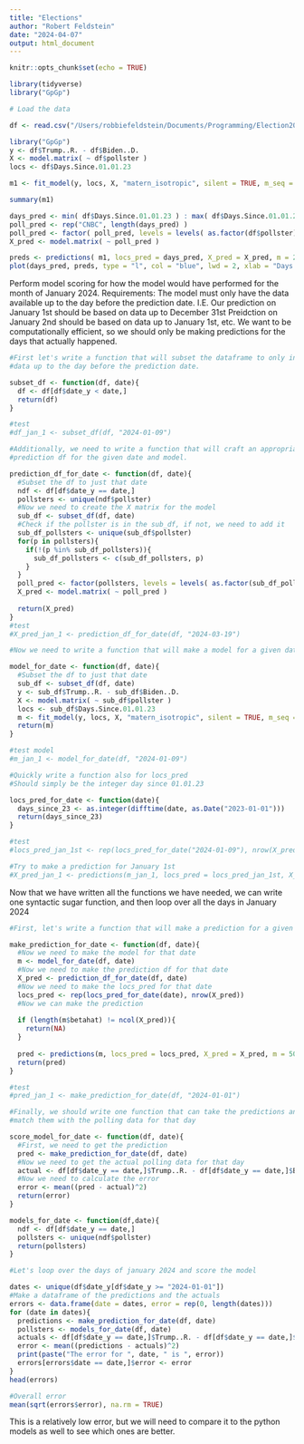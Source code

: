 ```yaml
---
title: "Elections"
author: "Robert Feldstein"
date: "2024-04-07"
output: html_document
---
```


```r
knitr::opts_chunk$set(echo = TRUE)
```

```r
library(tidyverse)
library("GpGp")
```

```r
# Load the data

df <- read.csv("/Users/robbiefeldstein/Documents/Programming/Election2024/RFolder/merged.csv")

library("GpGp")
y <- df$Trump..R. - df$Biden..D.
X <- model.matrix( ~ df$pollster )
locs <- df$Days.Since.01.01.23

m1 <- fit_model(y, locs, X, "matern_isotropic", silent = TRUE, m_seq = 50)

summary(m1)

days_pred <- min( df$Days.Since.01.01.23 ) : max( df$Days.Since.01.01.23 ) 
poll_pred <- rep("CNBC", length(days_pred) )
poll_pred <- factor( poll_pred, levels = levels( as.factor(df$pollster) ) )
X_pred <- model.matrix( ~ poll_pred )

preds <- predictions( m1, locs_pred = days_pred, X_pred = X_pred, m = 200 )
plot(days_pred, preds, type = "l", col = "blue", lwd = 2, xlab = "Days since 01.01.23", ylab = "Trump - Biden" )
```

Perform model scoring for how the model would have performed for the month
of January 2024.
Requirements: The model must only have the data available up to the day before 
the prediction date.
I.E. Our prediction on January 1st should be based on data up to December 31st
Preidction on January 2nd should be based on data up to January 1st, etc. 
We want to be computationally efficient, so we should only be making predictions
for the days that actually happened. 


```r
#First let's write a function that will subset the dataframe to only include the
#data up to the day before the prediction date.

subset_df <- function(df, date){
  df <- df[df$date_y < date,]
  return(df)
}

#test
#df_jan_1 <- subset_df(df, "2024-01-09")

#Additionally, we need to write a function that will craft an appropriate 
#prediction df for the given date and model. 

prediction_df_for_date <- function(df, date){
  #Subset the df to just that date 
  ndf <- df[df$date_y == date,]
  pollsters <- unique(ndf$pollster)
  #Now we need to create the X matrix for the model
  sub_df <- subset_df(df, date)
  #Check if the pollster is in the sub_df, if not, we need to add it
  sub_df_pollsters <- unique(sub_df$pollster)
  for(p in pollsters){
    if(!(p %in% sub_df_pollsters)){
      sub_df_pollsters <- c(sub_df_pollsters, p)
    }
  }
  poll_pred <- factor(pollsters, levels = levels( as.factor(sub_df_pollsters) ) )
  X_pred <- model.matrix( ~ poll_pred )
  
  return(X_pred)
}
#test
#X_pred_jan_1 <- prediction_df_for_date(df, "2024-03-19")

#Now we need to write a function that will make a model for a given date

model_for_date <- function(df, date){
  #Subset the df to just that date 
  sub_df <- subset_df(df, date)
  y <- sub_df$Trump..R. - sub_df$Biden..D.
  X <- model.matrix( ~ sub_df$pollster )
  locs <- sub_df$Days.Since.01.01.23
  m <- fit_model(y, locs, X, "matern_isotropic", silent = TRUE, m_seq = 50)
  return(m)
}

#test model
#m_jan_1 <- model_for_date(df, "2024-01-09")

#Quickly write a function also for locs_pred
#Should simply be the integer day since 01.01.23

locs_pred_for_date <- function(date){
  days_since_23 <- as.integer(difftime(date, as.Date("2023-01-01")))
  return(days_since_23)
}

#test
#locs_pred_jan_1st <- rep(locs_pred_for_date("2024-01-09"), nrow(X_pred_jan_1))

#Try to make a prediction for January 1st
#X_pred_jan_1 <- predictions(m_jan_1, locs_pred = locs_pred_jan_1st, X_pred = X_pred_jan_1, m = 50)

```


Now that we have written all the functions we have needed, we can write one
syntactic sugar function, and then loop over all the days in January 2024

```r

#First, let's write a function that will make a prediction for a given date

make_prediction_for_date <- function(df, date){
  #Now we need to make the model for that date
  m <- model_for_date(df, date)
  #Now we need to make the prediction df for that date
  X_pred <- prediction_df_for_date(df, date)
  #Now we need to make the locs_pred for that date
  locs_pred <- rep(locs_pred_for_date(date), nrow(X_pred))
  #Now we can make the prediction
  
  if (length(m$betahat) != ncol(X_pred)){
    return(NA)
  }
  
  pred <- predictions(m, locs_pred = locs_pred, X_pred = X_pred, m = 50)
  return(pred)
}

#test
#pred_jan_1 <- make_prediction_for_date(df, "2024-01-01")

#Finally, we should write one function that can take the predictions and 
#match them with the polling data for that day

score_model_for_date <- function(df, date){
  #First, we need to get the prediction
  pred <- make_prediction_for_date(df, date)
  #Now we need to get the actual polling data for that day
  actual <- df[df$date_y == date,]$Trump..R. - df[df$date_y == date,]$Biden..D.
  #Now we need to calculate the error
  error <- mean((pred - actual)^2)
  return(error)
}

models_for_date <- function(df,date){
  ndf <- df[df$date_y == date,]
  pollsters <- unique(ndf$pollster)
  return(pollsters)
}

```

```r
#Let's loop over the days of january 2024 and score the model

dates <- unique(df$date_y[df$date_y >= "2024-01-01"])
#Make a dataframe of the predictions and the actuals
errors <- data.frame(date = dates, error = rep(0, length(dates)))
for (date in dates){
  predictions <- make_prediction_for_date(df, date)
  pollsters <- models_for_date(df, date)
  actuals <- df[df$date_y == date,]$Trump..R. - df[df$date_y == date,]$Biden..D.
  error <- mean((predictions - actuals)^2)
  print(paste("The error for ", date, " is ", error))
  errors[errors$date == date,]$error <- error
}
head(errors)
```
```r
#Overall error
mean(sqrt(errors$error), na.rm = TRUE)
```

This is a relatively low error, but we will need to compare it to the python
models as well to see which ones are better. 
